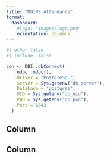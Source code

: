 ```yaml
---
title: "MGIMS Attendance"
format: 
  dashboard: 
    #logo: "images/logo.png"
    orientation: columns
---
```

```r
#| echo: false
#| include: false

con <- DBI::dbConnect(
    odbc::odbc(),
    Driver = "PostgreSQL",
    Server = Sys.getenv("db_server"),
    Database = "postgres",
    UID = Sys.getenv("db_uid"),
    PWD = Sys.getenv("db_pwd"),
    Port = 6543
  )


```
## Column {width="35%"}

## Column {width="65%"}